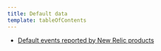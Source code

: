 ```yaml
---
title: Default data
template: tableOfContents
---
```


* [Default events reported by New Relic products](/docs/insights/event-data-sources/default-data/events-reported-new-relic-products)
